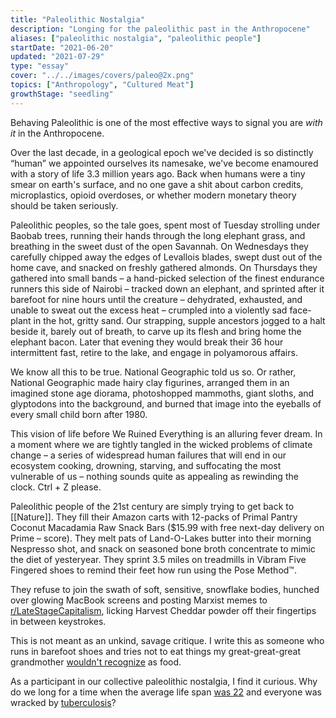 ```yaml
---
title: "Paleolithic Nostalgia"
description: "Longing for the paleolithic past in the Anthropocene"
aliases: ["paleolithic nostalgia", "paleolithic people"]
startDate: "2021-06-20"
updated: "2021-07-29"
type: "essay"
cover: "../../images/covers/paleo@2x.png"
topics: ["Anthropology", "Cultured Meat"]
growthStage: "seedling"
---
```



<IntroParagraph>Behaving Paleolithic is one of the most effective ways to signal you are _with it_ in the Anthropocene.</IntroParagraph>

Over the last decade, in a geological epoch we've decided is so distinctly “human” we appointed
ourselves its namesake, we've become enamoured with a story of life 3.3 million years ago. Back when
humans were a tiny smear on earth's surface, and no one gave a shit about carbon credits,
microplastics, opioid overdoses, or whether modern monetary theory should be taken seriously.

Paleolithic peoples, so the tale goes, spent most of Tuesday strolling under Baobab trees, running
their hands through the long elephant grass, and breathing in the sweet dust of the open Savannah.
On Wednesdays they carefully chipped away the edges of Levallois blades, swept dust out of the home
cave, and snacked on freshly gathered almonds. On Thursdays they gathered into small bands – a
hand-picked selection of the finest endurance runners this side of Nairobi – tracked down an
elephant, and sprinted after it barefoot for nine hours until the creature – dehydrated, exhausted,
and unable to sweat out the excess heat – crumpled into a violently sad face-plant in the hot,
gritty sand. Our strapping, supple ancestors jogged to a halt beside it, barely out of breath, to
carve up its flesh and bring home the elephant bacon. Later that evening they would break their 36
hour intermittent fast, retire to the lake, and engage in polyamorous affairs.

We know all this to be true. National Geographic told us so. Or rather, National Geographic made
hairy clay figurines, arranged them in an imagined stone age diorama, photoshopped mammoths, giant
sloths, and glyptodons into the background, and burned that image into the eyeballs of every small
child born after 1980.

This vision of life before We Ruined Everything is an alluring fever dream. In a moment where we are
tightly tangled in the wicked problems of climate change – a series of widespread human failures
that will end in our ecosystem cooking, drowning, starving, and suffocating the most vulnerable of
us – nothing sounds quite as appealing as rewinding the clock. Ctrl + Z please.

Paleolithic people of the 21st century are simply trying to get back to [[Nature]]. They fill their
Amazon carts with 12-packs of Primal Pantry Coconut Macadamia Raw Snack Bars ($15.99 with free
next-day delivery on Prime – score). They melt pats of Land-O-Lakes butter into their morning
Nespresso shot, and snack on seasoned bone broth concentrate to mimic the diet of yesteryear. They
sprint 3.5 miles on treadmills in Vibram Five Fingered shoes to remind their feet how run using the
Pose Method™️.

They refuse to join the swath of soft, sensitive, snowflake bodies, hunched over glowing MacBook
screens and posting Marxist memes to
[r/LateStageCapitalism](https://www.reddit.com/r/LateStageCapitalism/), licking Harvest Cheddar
powder off their fingertips in between keystrokes.

This is not meant as an unkind, savage critique. I write this as someone who runs in barefoot shoes
and tries not to eat things my great-great-great grandmother
[wouldn't recognize](https://michaelpollan.com/articles-archive/six-rules-for-eating-wisely/) as
food.

As a participant in our collective paleolithic nostalgia, I find it curious. Why do we long for a
time when the average life span [was 22](https://en.wikipedia.org/wiki/Life_expectancy#Maximum) and
everyone was wracked by [tuberculosis](https://www.ncbi.nlm.nih.gov/pmc/articles/PMC3313944/)?

<ComingSoon />

